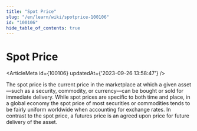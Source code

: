 ```yaml
---
title: "Spot Price"
slug: "/en/learn/wiki/spotprice-100106"
id: "100106"
hide_table_of_contents: true
---
```



# Spot Price

<ArticleMeta id={100106} updatedAt={'2023-09-26 13:58:47'} />
<div className='border-solid border-b border-t-0 my-4 border-[var(--ifm-color-gray-300)]' />

The spot price is the current price in the marketplace at which a given asset—such as a security, commodity, or currency—can be bought or sold for immediate delivery. While spot prices are specific to both time and place, in a global economy the spot price of most securities or commodities tends to be fairly uniform worldwide when accounting for exchange rates. In contrast to the spot price, a futures price is an agreed upon price for future delivery of the asset.
